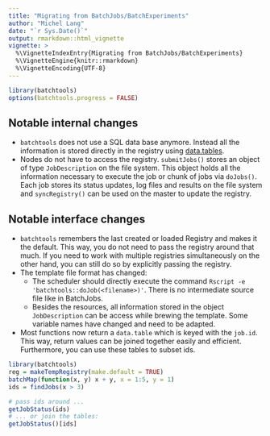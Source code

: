 ```yaml
---
title: "Migrating from BatchJobs/BatchExperiments"
author: "Michel Lang"
date: "`r Sys.Date()`"
output: rmarkdown::html_vignette
vignette: >
  %\VignetteIndexEntry{Migrating from BatchJobs/BatchExperiments}
  %\VignetteEngine{knitr::rmarkdown}
  %\VignetteEncoding{UTF-8}
---
```

```r
library(batchtools)
options(batchtools.progress = FALSE)
```

## Notable internal changes

* `batchtools` does not use a SQL data base anymore.
  Instead all the information is stored directly in the registry using [data.tables](https://cran.r-project.org/package=data.table).
* Nodes do not have to access the registry. `submitJobs()` stores an object of type `JobDescription` on the file system.
  This object holds all the information necessary to execute the job or chunk of jobs via `doJobs()`.
  Each job stores its status updates, log files and results on the file system and `syncRegistry()` can be used on the master to update the registry.


## Notable interface changes

* `batchtools` remembers the last created or loaded Registry and makes it the default.
  This way, you do not need to pass the registry around that much.
  If you need to work with multiple registries simultaneously on the other hand, you can still do so by explicitly passing the registry.
* The template file format has changed:
    - The scheduler should directly execute the command `Rscript -e 'batchtools::doJob(<filename>)'`.
      There is no intermediate source file like in BatchJobs.
    - Besides the resources, all information stored in the object `JobDescription` can be access while brewing the template.
      Some variable names have changed and need to be adapted.
* Most functions now return a `data.table` which is keyed with the `job.id`. This way, return values can be joined together easily and efficient.
  Furthermore, you can use these tables to subset ids.

```r
library(batchtools)
reg = makeTempRegistry(make.default = TRUE)
batchMap(function(x, y) x + y, x = 1:5, y = 1)
ids = findJobs(x > 3)

# pass ids around ...
getJobStatus(ids)
# ... or join the tables:
getJobStatus()[ids]
```

